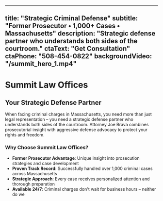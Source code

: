 
---
title: "Strategic Criminal Defense"
subtitle: "Former Prosecutor • 1,000+ Cases • Massachusetts"
description: "Strategic defense partner who understands both sides of the courtroom."
ctaText: "Get Consultation"
ctaPhone: "508-454-0822"
backgroundVideo: "/summit_hero_1.mp4"
---

# Summit Law Offices

## Your Strategic Defense Partner

When facing criminal charges in Massachusetts, you need more than just legal representation – you need a strategic defense partner who understands both sides of the courtroom. Attorney Joe Brava combines prosecutorial insight with aggressive defense advocacy to protect your rights and freedom.

### Why Choose Summit Law Offices?

- **Former Prosecutor Advantage**: Unique insight into prosecution strategies and case development
- **Proven Track Record**: Successfully handled over 1,000 criminal cases across Massachusetts
- **Strategic Approach**: Every case receives personalized attention and thorough preparation
- **Available 24/7**: Criminal charges don't wait for business hours – neither do we
